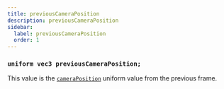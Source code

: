 ```yaml
---
title: previousCameraPosition
description: previousCameraPosition
sidebar:
  label: previousCameraPosition
  order: 1
---
```


### `uniform vec3 previousCameraPosition;`

This value is the [`cameraPosition`](/reference/uniforms/general/cameraposition) uniform value from the previous frame.